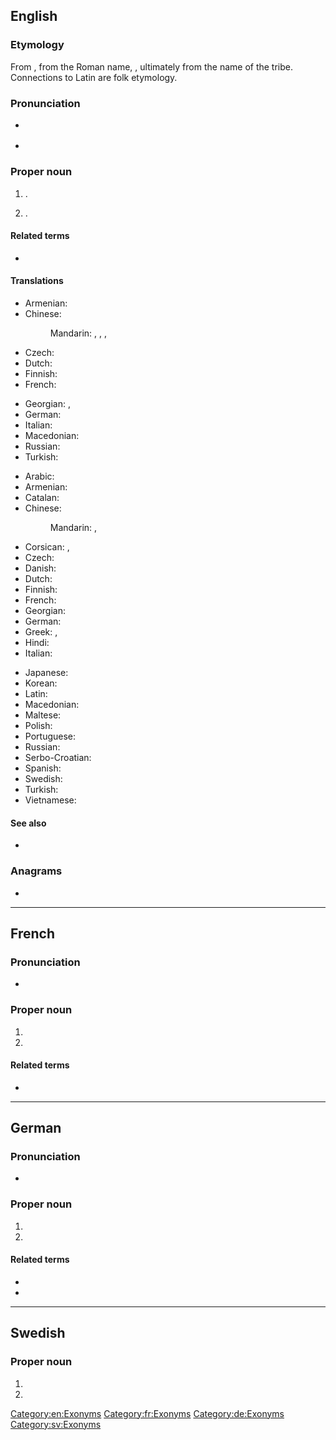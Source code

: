 {{also|Turín|tuřín}}
==English==
{{wikipedia|Turin}}

===Etymology===
From {{der|en|it|Torino}}, from the Roman name, {{der|en|la|[[Augusta]] [[Taurini|Taurinōrum]]}}, ultimately from the name of the {{m|la|Taurini}} tribe. Connections to Latin {{m|la|taurus||bull}} are folk etymology.

===Pronunciation===
* {{a|UK}} {{IPA|en|/tjʊəˈɹɪn/}}
* {{rhymes|en|ɪn}}

===Proper noun===
{{en-proper noun}}

# {{place|en|capital city|r/Piedmont|c/Italy}}.
# {{place|en|metropolitan city|r/Piedmont|c/Italy}}.

====Related terms====
* {{l|en|Turinese}}

====Translations====
{{trans-top|province}}
* Armenian: {{t+|hy|Թուրին}}
* Chinese:
*: Mandarin: {{t|cmn|托里諾}}, {{t|cmn|托里诺|tr=Tuōlǐnuò|sc=Hani}}, {{t|cmn|杜林|tr=Dùlín|sc=Hani}}, {{t+|cmn|都靈|tr=Dūlíng|sc=Hani}}
* Czech: {{t+|cs|Turín|m}}
* Dutch: {{t+|nl|Turijn}}
* Finnish: {{t+|fi|Torino}}
* French: {{t+|fr|Turin}}
{{trans-mid}}
* Georgian: {{t|ka|ტურინი}}, {{t|ka|ტურინის პროვინცია}}
* German: {{t|de|Turin}}
* Italian: {{t+|it|Torino}}
* Macedonian: {{t|mk|Тори́но|n}}
* Russian: {{t+|ru|Тури́н}}
* Turkish: {{t+|tr|Torino}}
{{trans-bottom}}

{{trans-top|city}}
* Arabic: {{t|ar|تُورِينُو|m|tr=turīnū}}
* Armenian: {{t+|hy|Թուրին}}
* Catalan: {{t|ca|Torí|m}}
* Chinese:
*: Mandarin: {{t|cmn|杜林|tr=Dùlín|sc=Hani}}, {{t+|cmn|都靈|tr=Dūlíng|sc=Hani}}
* Corsican: {{t+|co|Torinu}}, {{t+|co|Turinu}}
* Czech: {{t+|cs|Turín|m}}
* Danish: {{t|da|Torino|c}}
* Dutch: {{t+|nl|Turijn}}
* Finnish: {{t+|fi|Torino}}
* French: {{t+|fr|Turin|f}}
* Georgian: {{t|ka|ტურინი}}
* German: {{t|de|Turin|n}}
* Greek: {{t+|el|Τορίνο|n}}, {{t|el|Τουρίνο|n}}
* Hindi: {{t|hi|टोरीनो|m}}
* Italian: {{t+|it|Torino|f}}
{{trans-mid}}
* Japanese: {{t|ja|トリノ|tr=Torino}}
* Korean: {{t|ko|^토리노}}
* Latin: {{t|la|Augusta Taurinorum|f}}
* Macedonian: {{t|mk|Тори́но|n}}
* Maltese: {{t|mt|Turin}}
* Polish: {{t+|pl|Turyn|m}}
* Portuguese: {{t|pt|Turim|f}}
* Russian: {{t+|ru|Тури́н|m}}
* Serbo-Croatian: {{t|sh|Torino}}
* Spanish: {{t+|es|Turín|m}}
* Swedish: {{t+|sv|Turin}}
* Turkish: {{t+|tr|Torino}}
* Vietnamese: {{t|vi|Torino}}
{{trans-bottom}}

====See also====
* {{l|en|Torino}}

===Anagrams===
* {{anagrams|en|a=inrtu|rutin}}

[[Category:en:Exonyms]]

----

==French==
{{wikipedia|Turin|lang=fr}}

===Pronunciation===
* {{fr-IPA}}

===Proper noun===
{{fr-proper noun}}

# {{place|fr|capital city|r/Piedmont|c/Italy|t1=Turin}}
# {{place|fr|metropolitan city|r/Piedmont|c/Italy|t1=Turin}}

====Related terms====
* {{l|fr|Turinois}}

[[Category:fr:Exonyms]]

----

==German==

===Pronunciation===
* {{IPA|de|/tuˈriːn/}}

===Proper noun===
{{head|de|proper noun}}

# {{place|de|capital city|r/Piedmont|c/Italy|t1=Turin}}
# {{place|de|metropolitan city|r/Piedmont|c/Italy|t1=Turin}}

====Related terms====
* {{l|de|Turiner}}
* {{l|de|turinisch}}

[[Category:de:Exonyms]]

----

==Swedish==

===Proper noun===
{{sv-proper noun|n}}

# {{place|sv|capital city|r/Piedmont|c/Italy|t1=Turin}}
# {{place|sv|metropolitan city|r/Piedmont|c/Italy|t1=Turin}}

[[Category:sv:Exonyms]]
